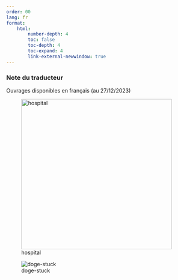 ```yaml
---
order: 00
lang: fr
format:
    html:
        number-depth: 4
        toc: false
        toc-depth: 4
        toc-expand: 4
        link-external-newwindow: true
---
```


::: {.callout-note title="Note du traducteur" icon=false}
### Note du traducteur
Ouvrages disponibles en français (au 27/12/2023)
:::

![hospital](../_static/images/hospital.png){width=400px align=center}

![doge-stuck](../_static/images/doge-stuck.jpg){align=center fig-alt="Doge, our vacuum cleaner, got stuck. As an explanation for the accident, Doge told us that it needs to be on an even surface."}